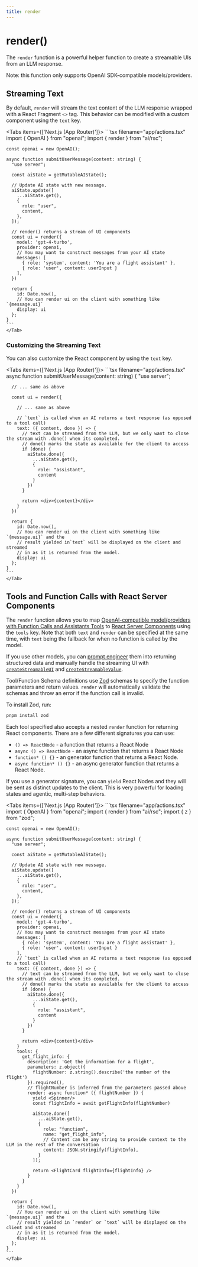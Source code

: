 ```yaml
---
title: render
---
```



# render()

The `render` function is a powerful helper function to create a streamable UIs from an LLM response.

Note: this function only supports OpenAI SDK-compatible models/providers.

## Streaming Text

By default, `render` will stream the text content of the LLM response wrapped with a React Fragment `<>` tag. This behavior can be modified with a custom component using the `text` key.

<Tabs items={['Next.js (App Router)']}>
    <Tab>
    ```tsx filename="app/actions.tsx"
    import { OpenAI } from "openai";
    import { render } from "ai/rsc";
    
    const openai = new OpenAI();

    async function submitUserMessage(content: string) {
      "use server";

      const aiState = getMutableAIState();

      // Update AI state with new message.
      aiState.update([
        ...aiState.get(),
        {
          role: "user",
          content,
        },
      ]);

      // render() returns a stream of UI components
      const ui = render({
        model: 'gpt-4-turbo',
        provider: openai,
        // You may want to construct messages from your AI state
        messages: [
          { role: 'system', content: 'You are a flight assistant' },
          { role: 'user', content: userInput }
        ],
      })

      return {
        id: Date.now(),
        // You can render ui on the client with something like `{message.ui}`
        display: ui
      };
    }
    ```
    </Tab>

</Tabs>

### Customizing the Streaming Text

You can also customize the React component by using the `text` key.

<Tabs items={['Next.js (App Router)']}>
    <Tab>
    ```tsx filename="app/actions.tsx"
    async function submitUserMessage(content: string) {
      "use server";
      
      // ... same as above

      const ui = render({

        // ... same as above

        // `text` is called when an AI returns a text response (as opposed to a tool call)
        text: ({ content, done }) => {
          // text can be streamed from the LLM, but we only want to close the stream with .done() when its completed.
          // done() marks the state as available for the client to access
          if (done) {
            aiState.done({
              ...aiState.get(),
              {
                role: "assistant",
                content
              }
            })
          }

          return <div>{content}</div>
        }
      })

      return {
        id: Date.now(),
        // You can render ui on the client with something like `{message.ui}` and the
        // result yielded in`text` will be displayed on the client and streamed
        // in as it is returned from the model.
        display: ui
      };
    }
    ```
    </Tab>

</Tabs>

## Tools and Function Calls with React Server Components

The `render` function allows you to map [OpenAI-compatible model/providers with Function Calls and Assistants Tools](https://platform.openai.com/docs/guides/function-calling) to [React Server Components](https://vercel.com/blog/understanding-react-server-components) using the `tools` key.
Note that both `text` and `render` can be specified at the same time, with `text` being the fallback for when no function is called by the model.

If you use other models, you can [prompt engineer](docs/concepts/prompt-engineering) them
into returning structured data and manually handle the streaming UI with [`createStreamableUI`](./create-streamable-ui) and [`createStreamableValue`](./create-streamable-value).

Tool/Function Schema definitions use [Zod](https://zod.dev/) schemas to specify the function parameters and return values. `render` will automatically validate the schemas and throw an error if the function call is invalid.

To install Zod, run:

```sh
pnpm install zod
```

Each tool specified also accepts a nested `render` function for returning React components. There are a few different signatures you can use:

- `() => ReactNode` - a function that returns a React Node
- `async () => ReactNode` - an async function that returns a React Node
- `function* () {}` - an generator function that returns a React Node.
- `async function* () {}` - an async generator function that returns a React Node.

If you use a generator signature, you can `yield` React Nodes and they will be sent as distinct updates to the client. This is very powerful for loading states and agentic, multi-step behaviors.

<Tabs items={['Next.js (App Router)']}>
    <Tab>
    ```tsx filename="app/actions.tsx"
    import { OpenAI } from "openai";
    import { render } from "ai/rsc";
    import { z } from "zod";

    const openai = new OpenAI();

    async function submitUserMessage(content: string) {
      "use server";

      const aiState = getMutableAIState();

      // Update AI state with new message.
      aiState.update([
        ...aiState.get(),
        {
          role: "user",
          content,
        },
      ]);

      // render() returns a stream of UI components
      const ui = render({
        model: 'gpt-4-turbo',
        provider: openai,
        // You may want to construct messages from your AI state
        messages: [
          { role: 'system', content: 'You are a flight assistant' },
          { role: 'user', content: userInput }
        ],
        // `text` is called when an AI returns a text response (as opposed to a tool call)
        text: ({ content, done }) => {
          // text can be streamed from the LLM, but we only want to close the stream with .done() when its completed.
          // done() marks the state as available for the client to access
          if (done) {
            aiState.done({
              ...aiState.get(),
              {
                role: "assistant",
                content
              }
            })
          }

          return <div>{content}</div>
        }
        tools: {
          get_flight_info: {
            description: 'Get the information for a flight',
            parameters: z.object({
              flightNumber: z.string().describe('the number of the flight')
            }).required(),
            // flightNumber is inferred from the parameters passed above
            render: async function* ({ flightNumber }) {
              yield <Spinner/>
              const flightInfo = await getFlightInfo(flightNumber)

              aiState.done([
                ...aiState.get(),
                {
                  role: "function",
                  name: "get_flight_info",
                  // Content can be any string to provide context to the LLM in the rest of the conversation
                  content: JSON.stringify(flightInfo),
                }
              ]);

              return <FlightCard flightInfo={flightInfo} />
            }
          }
        }
      })

      return {
        id: Date.now(),
        // You can render ui on the client with something like `{message.ui}` and the
        // result yielded in `render` or `text` will be displayed on the client and streamed
        // in as it is returned from the model.
        display: ui
      };
    }
    ```
    </Tab>

</Tabs>
